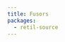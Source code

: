 ```yaml
---
title: Fusors
packages:
  - retil-source
---
```


# <Title />

Composable, react-independent effects and state management.

## The rules of fusors

- any given set of `use` results should produce the same return value.
- this return value can be an actor call, in which case, the actor must cause the `use` results to change.
- hooks must be called synchronously with the fusor, and may not be called within try/catch blocks

corollaries:

- returning an effect when all your used sources are sealed is illegal
- any function passed to `memo` must be pure
